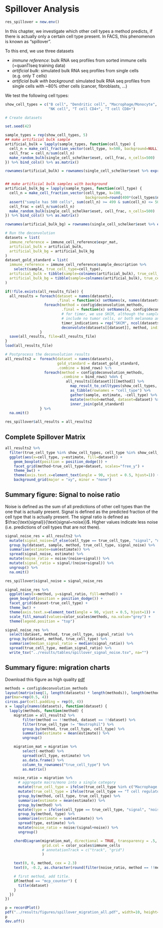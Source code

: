 # Spillover Analysis
```r
res_spillover = new.env()
```

In this chapter, we investigate which other cell types a method predicts,
if there is actually only a certain cell type present. In FACS, this phenomenon is
known as "spillover".

To this end, we use three datasets

 * *immune reference*: bulk RNA seq profiles from sorted immune cells (=quanTIseq training data)
 * *artificial bulk*: simulated bulk RNA seq profiles from single cells (e.g. only T cells)
 * *artificial bulk with background*: simulated bulk RNA seq profiles from single cells with ~80% other cells (cancer, fibroblasts, ...)

We test the following cell types:
```r
show_cell_types = c("B cell", "Dendritic cell", "Macrophage/Monocyte",
                    "NK cell", "T cell CD4+", "T cell CD8+")
```


```r
# Create datasets

set.seed(42)

sample_types = rep(show_cell_types, 5)
## make artificial bulk sample
artificial_bulk = lapply(sample_types, function(cell_type) {
  cell_n = make_cell_fraction_vector(cell_type, k=500, background=NULL)
  cell_frac = cell_n/sum(cell_n)
  make_random_bulk(single_cell_schelker$eset, cell_frac, n_cells=500)
}) %>% bind_cols() %>% as.matrix()

rownames(artificial_bulk) = rownames(single_cell_schelker$eset %>% exprs())


## make artificial bulk samples with background
artificial_bulk_bg = lapply(sample_types, function(cell_type) {
  cell_n = make_cell_fraction_vector(cell_type, k=100,
                                     background=round(400*(cell_types$n_background_cells/sum(cell_types$n_background_cells))))
  assert("sample has 500 cells", sum(cell_n) >= 499 & sum(cell_n) <= 501)
  cell_frac = cell_n/sum(cell_n)
  make_random_bulk(single_cell_schelker$eset, cell_frac, n_cells=500)
}) %>% bind_cols() %>% as.matrix()

rownames(artificial_bulk_bg) = rownames(single_cell_schelker$eset %>% exprs())
```


```r
# Run the deconvolution
datasets = list(
  immune_reference = immune_cell_reference$expr_mat,
  artificial_bulk = artificial_bulk,
  artificial_bulk_bg = artificial_bulk_bg
)
dataset_gold_standard = list(
  immune_reference = immune_cell_reference$sample_description %>%
    select(sample, true_cell_type=cell_type),
  artificial_bulk = tibble(sample=colnames(artificial_bulk), true_cell_type=sample_types),
  artificial_bulk_bg = tibble(sample=colnames(artificial_bulk), true_cell_type=sample_types)
)

if(!file.exists(all_results_file)) {
  all_results = foreach(dataset = names(datasets),
                        .final = function(x) setNames(x, names(datasets))) %:%
                  foreach(method = config$deconvolution_methods,
                          .final = function(x) setNames(x, config$deconvolution_methods)) %dopar% {
                          # for timer, we use SKCM, although the samples either
                          # include no tumor cells, or both melanoma and OV cells.
                          timer_indications = rep("SKCM", ncol(datasets[[dataset]]))
                          deconvolute(datasets[[dataset]], method, indications=timer_indications)
                }
  save(all_results, file=all_results_file)
}
load(all_results_file)
```

```r
# Postprocess the deconvolution results
all_results2 =  foreach(dataset = names(datasets),
                        gold_standard = dataset_gold_standard,
                        .combine = bind_rows) %:%
                  foreach(method = config$deconvolution_methods,
                          .combine = bind_rows) %do% {
                            all_results[[dataset]][[method]] %>%
                              map_result_to_celltypes(show_cell_types, method) %>%
                              as_tibble(rownames = "cell_type") %>%
                              gather(sample, estimate, -cell_type) %>%
                              mutate(method=method, dataset=dataset) %>%
                              inner_join(gold_standard)
                } %>%
  na.omit()

res_spillover$all_results = all_results2
```

## Complete Spillover Matrix
```r
all_results2 %>%
  filter(true_cell_type %in% show_cell_types, cell_type %in% show_cell_types) %>%
  ggplot(aes(x=cell_type, y=estimate, fill=dataset)) +
    geom_boxplot(position = position_dodge()) +
    facet_grid(method~true_cell_type+dataset, scales="free_y") +
    theme_bw() +
    theme(axis.text.x=element_text(angle = 90, vjust = 0.5, hjust=1)) +
    background_grid(major = "xy", minor = "none")

```


## Summary figure: Signal to noise ratio
Noise is defined as the sum of all predictions of other cell types than the one that is actually present.
Signal is defined as the predicted fraction of the cell type that is actually present.
The signal ratio is defined as $\frac{\text{signal}}{\text{signal+noise}}$. Higher values
indicate less noise (i.e. predictions of cell types that are not there).

```r
signal_noise_res = all_results2 %>%
  mutate(signal_noise=if_else(cell_type == true_cell_type, "signal", "noise")) %>%
  group_by(dataset, sample, method, true_cell_type, signal_noise) %>%
  summarise(estimate=sum(estimate)) %>%
  spread(signal_noise, estimate) %>%
  mutate(noise_ratio = noise/(noise+signal)) %>%
  mutate(signal_ratio = signal/(noise+signal)) %>%
  ungroup() %>%
  na.omit()

res_spillover$signal_noise = signal_noise_res
```

```r
signal_noise_res %>%
  ggplot(aes(x=method, y=signal_ratio, fill=method)) +
  geom_boxplot(position = position_dodge()) +
  facet_grid(dataset~true_cell_type) +
  theme_bw() +
  theme(axis.text.x=element_text(angle = 90, vjust = 0.5, hjust=1)) +
  scale_fill_manual(values=color_scales$methods, na.value="grey") +
  theme(legend.position = "top")
```

```r
signal_noise_res %>%
  select(dataset, method, true_cell_type, signal_ratio) %>%
  group_by(dataset, method, true_cell_type) %>%
  summarise(median_signal_ratio = median(signal_ratio)) %>%
  spread(true_cell_type, median_signal_ratio) %>%
  write_tsv("../results/tables/spillover_signal_noise.tsv", na="")

```

## Summary figure: migration charts

Download this figure as high quality [pdf](files/spillover_migration_all.pdf)

```r
methods = config$deconvolution_methods
layout(matrix(seq(1, length(datasets) * length(methods)), length(methods), length(datasets)))
par(mar=rep(0.5, 4))
circos.par(cell.padding = rep(0, 4))
x = lapply(names(datasets), function(dataset) {
  lapply(methods, function(method) {
    migration = all_results2 %>%
        filter(method == !!method, dataset == !!dataset) %>%
        filter(true_cell_type != "Neutrophil") %>%
        group_by(method, true_cell_type, cell_type) %>%
        summarise(estimate = mean(estimate)) %>%
        ungroup()

    migration_mat = migration %>%
        select(-method) %>%
        spread(cell_type, estimate) %>%
        as.data.frame() %>%
        column_to_rownames("true_cell_type") %>%
        as.matrix()

    noise_ratio = migration %>%
      # aggregate macro/mono into a single category
      mutate(true_cell_type = ifelse(true_cell_type %in% c("Macrophage M1", "Macrophage M2", "Monocyte"), "Macrophage/Monocyte", true_cell_type)) %>%
      mutate(true_cell_type = ifelse(true_cell_type == "T cell regulatory (Tregs)", "T cell CD4+", true_cell_type)) %>%
      group_by(method, cell_type, true_cell_type) %>%
      summarise(estimate = mean(estimate)) %>%
      group_by(method) %>%
      mutate(type = ifelse(cell_type == true_cell_type, "signal", "noise")) %>%
      group_by(method, type) %>%
      summarise(estimate = sum(estimate)) %>%
      spread(type, estimate) %>%
      mutate(noise_ratio = noise/(signal+noise)) %>%
      ungroup()

    chordDiagram(migration_mat, directional = TRUE, transparency = .5,
                 grid.col = color_scales$immune_cells
                 # annotationTrack = c("track", "grid")
                 )

    text(0, 0, method, cex = 2.3)
    text(0, -0.2, as.character(round(filter(noise_ratio, method == !!method) %>% pull(noise_ratio), 2)), cex=2)

    # first method, add title.
    if(method == "mcp_counter") {
      title(dataset)
    }
  })
})

p = recordPlot()
pdf("../results/figures/spillover_migration_all.pdf", width=10, height=24)
p
dev.off()
```
